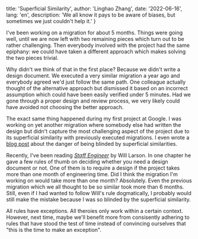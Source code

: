 
  title: 'Superficial Similarity',
  author: 'Linghao Zhang',
  date: '2022-06-16',
  lang: 'en',
  description: 'We all know it pays to be aware of biases, but sometimes we just couldn\'t help it.'
}


<!-- content start here -->

I've been working on a migration for about 5 months. Things were going well, until we are now left with two remaining pieces which turn out to be rather challenging. Then everybody involved with the project had the same epiphany: we could have taken a different approach which makes solving the two pieces trivial.

Why didn't we think of that in the first place? Because we didn't write a design document. We executed a very similar migration a year ago and everybody agreed we'd just follow the same path. One colleague actually thought of the alternative approach but dismissed it based on an incorrect assumption which could have been easily verified under 5 minutes. Had we gone through a proper design and review process, we very likely could have avoided not choosing the better approach.

The exact same thing happened during my first project at Google. I was working on yet another migration where somebody else had written the design but didn't capture the most challenging aspect of the project due to its superficial similarity with previously executed migrations. I even wrote a [blog post](https://linghao.io/posts/grow-at-google-01#beware-of-superficial-similarity) about the danger of being blinded by superficial similarities.

Recently, I've been reading *[Staff Engineer](https://staffeng.com/book)* by Will Larson. In one chapter he gave a few rules of thumb on deciding whether you need a design document or not. One of them is to require a design if the project takes more than one month of engineering time. Did I think the migration I'm working on would take more than one month? Absolutely. Even the previous migration which we all thought to be so similar took more than 6 months. Still, even if I had wanted to follow Will's rule dogmatically, I probably would still make the mistake because I was so blinded by the superficial similarity.

All rules have exceptions. All theroies only work within a certain context. However, next time, maybe we'll benefit more from consisently adhering to rules that have stood the test of time instead of convincing ourselves that "this is the time to make an exception".
